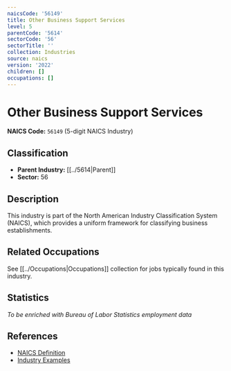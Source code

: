 ```yaml
---
naicsCode: '56149'
title: Other Business Support Services
level: 5
parentCode: '5614'
sectorCode: '56'
sectorTitle: ''
collection: Industries
source: naics
version: '2022'
children: []
occupations: []
---
```

# Other Business Support Services

**NAICS Code:** `56149` (5-digit NAICS Industry)

## Classification

- **Parent Industry:** [[../5614|Parent]]
- **Sector:** 56

## Description

This industry is part of the North American Industry Classification System (NAICS), which provides a uniform framework for classifying business establishments.

## Related Occupations

See [[../Occupations|Occupations]] collection for jobs typically found in this industry.

## Statistics

*To be enriched with Bureau of Labor Statistics employment data*

## References

- [NAICS Definition](https://www.census.gov/naics/)
- [Industry Examples](https://www.census.gov/naics/2022NAICS/)
